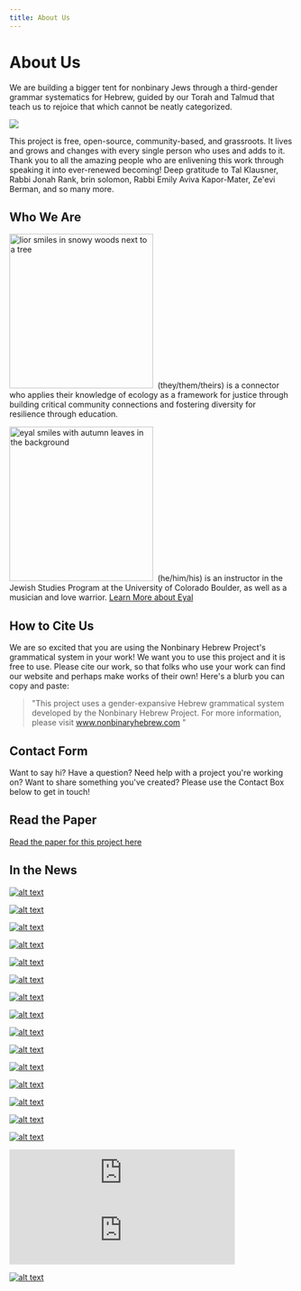 ```yaml
---
title: About Us
---
```


# About Us

We are building a bigger tent for nonbinary Jews through a third-gender grammar systematics for Hebrew, guided by our Torah and Talmud that teach us to rejoice that which cannot be neatly categorized.

<img src="/img/trans-aleph.png" />

This project is free, open-source, community-based, and grassroots.
It lives and grows and changes with every single person who uses and adds to it.
Thank you to all the amazing people who are enlivening this work through speaking it into ever-renewed becoming!
Deep gratitude to Tal Klausner, Rabbi Jonah Rank, brin solomon, Rabbi Emily Aviva Kapor-Mater, Ze'evi Berman, and so many more.

## Who We Are

<img
  src="/img/lior.png"
  alt="lior smiles in snowy woods next to a tree"
  width="255"
  height="274"
/>
 (they/them/theirs) is a connector who applies their knowledge of ecology as a framework
for justice through building critical community connections and fostering diversity
for resilience through education.

<img
  src="/img/eyal.png"
  alt="eyal smiles with autumn leaves in the background"
  width="255"
  height="274"
/>
 (he/him/his) is an instructor in the Jewish Studies Program at the University of
Colorado Boulder, as well as a musician and love warrior. [Learn More about Eyal](https://www.colorado.edu/jewishstudies/faculty-and-staff/faculty/eyal-rivlin)

## How to Cite Us

We are so excited that you are using the Nonbinary Hebrew Project's grammatical system
in your work!
We want you to use this project and it is free to use.
Please cite our work, so that folks who use your work can find our website and perhaps make works of their own!
Here's a blurb you can copy and paste:

> "This project uses a gender-expansive Hebrew grammatical system developed by the Nonbinary Hebrew Project.
> For more information, please visit www.nonbinaryhebrew.com "

## Contact Form

Want to say hi?
Have a question?
Need help with a project
you're working on?
Want to share something you've created?
Please use the Contact Box below
to get in touch!

## Read the Paper

[Read the paper for this project here](https://docs.google.com/document/d/1V0oG9_If3__Y0BRWFrSpA5j9pVVpRiqKlFouaccbklM/edit?usp=sharing)

## In the News

[![alt text](image.png)](https://www.jta.org/2018/11/19/life-religion/college-student-created-way-transgender-people-speak-hebrew)

[![alt text](image-3.png)](https://www.timesofisrael.com/in-an-increasingly-nonbinary-world-is-gendered-hebrew-willing-to-adapt/)

[![alt text](image-2.png)](https://www.haaretz.com/us-news/u-s-students-invent-new-hebrew-grammar-for-non-binary-speakers-1.6673572)

[![alt text](image-4.png)](https://www.keshetonline.org/resource/nonbinary-hebrew-project/)

[![alt text](image-5.png)](https://www.westword.com/news/cu-boulder-student-and-professor-create-space-in-hebrew-for-non-binary-individuals-11062930)

[![alt text](image-6.png)](https://altec.colorado.edu/sec/express/2018/12/09/nonbinary-hebrew)

[![alt text](image-7.png)](https://www.boulderweekly.com/entertainment/the-walls-move-outwards/)

[![alt text](image-8.png)](https://www.colorado.edu/today/2018/12/12/student-constructs-gender-inclusive-hebrew-language-rules?fbclid=IwAR0alMpE7-h7Y-fkk8U5Ln9uGoc4XFVbrBhf4eaGGjqXBKUDSJDxjqL2tpU)

[![alt text](image-9.png)](https://forward.com/culture/417978/why-making-hebrew-nonbinary-is-so-crucial/)

[![alt text](image-10.png)](https://www.them.us/story/queer-inclusive-judaism)

[![alt text](image-11.png)](https://forum.duolingo.com/comment/29759227/A-way-for-nonbinary-people-to-speak-Hebrew-in-the-first-person)

[![alt text](image-12.png)](https://www.juedische-allgemeine.de/juedische-welt/hebraeisch-fuer-alle/)

[![alt text](image-13.png)](https://www.nytimes.com/2019/03/27/style/gender-fluid-bar-bat-mitzvah.html)

[![alt text](image-14.png)](https://anchor.fm/the-activist-hustle/episodes/Episode-3--Love--Gender-Expression--and-Being-Mycelium-e3cc85)

[![alt text](image-15.png)](https://blogs.brandeis.edu/freshideasfromhbi/ending-gendered-hebrew-expanding-jewish-identity/)

<iframe
  src="https://creators.spotify.com/pod/show/the-activist-hustle/embed/episodes/Episode-3--Love--Gender-Expression--and-Being-Mycelium-e3cc85/a-abaj1u"
  height="102px"
  width="400px"
  frameborder="0"
  scrolling="no"
></iframe>

<iframe
  src="https://creators.spotify.com/pod/show/dearqueers/embed/episodes/Dear-Judaism-with-Lior-Gross--Eyal-Rivlin-from-The-Nonbinary-Hebrew-Project-ememnh/a-a3rag18"
  height="102px"
  width="400px"
  frameborder="0"
  scrolling="no"
></iframe>

[![alt text](image-16.png)](https://www.tabletmag.com/sections/community/articles/outside-the-gender-binary)
